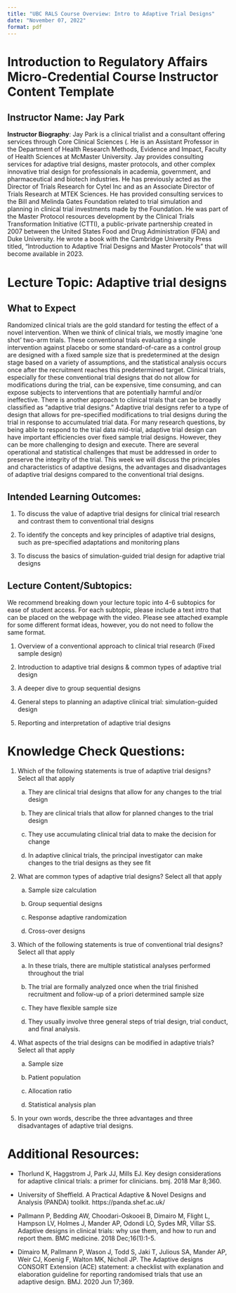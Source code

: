 ```yaml
---
title: "UBC RALS Course Overview: Intro to Adaptive Trial Designs"
date: "November 07, 2022"
format: pdf
---
```



# Introduction to Regulatory Affairs Micro-Credential Course Instructor Content Template 

## **Instructor Name**: Jay Park

**Instructor Biography**: Jay Park is a clinical trialist and a consultant offering services through Core Clinical Sciences (. He is an Assistant Professor in the Department of Health Research Methods, Evidence and Impact, Faculty of Health Sciences at McMaster University. Jay provides consulting services for adaptive trial designs, master protocols, and other complex innovative trial design for professionals in academia, government, and pharmaceutical and biotech industries. He has previously acted as the Director of Trials Research for Cytel Inc and as an Associate Director of Trials Research at MTEK Sciences. He has  provided consulting services to the Bill and Melinda Gates Foundation related to trial simulation and planning in clinical trial investments made by the Foundation. He was part of the Master Protocol resources development by the Clinical Trials Transformation Initiative (CTTI), a public-private partnership created in 2007 between the United States Food and Drug Administration (FDA) and Duke University. He wrote a book with the Cambridge University Press titled, “Introduction to Adaptive Trial Designs and Master Protocols” that will become available in 2023. 

# Lecture Topic: Adaptive trial designs

## What to Expect

Randomized clinical trials are the gold standard for testing the effect of a novel intervention. When we think of clinical trials, we mostly imagine ‘one shot’ two-arm trials. These conventional trials evaluating a single intervention against placebo or some standard-of-care as a control group are designed with a fixed sample size that is predetermined at the design stage based on a variety of assumptions, and the statistical analysis occurs once after the recruitment reaches this predetermined target. Clinical trials, especially for these conventional trial designs that do not allow for modifications during the trial, can be expensive, time consuming, and can expose subjects to interventions that are potentially harmful and/or ineffective. There is another approach to clinical trials that can be broadly classified as “adaptive trial designs.” Adaptive trial designs refer to a type of design that allows for pre-specified modifications to trial designs during the trial in response to accumulated trial data. For many research questions, by being able to respond to the trial data mid-trial, adaptive trial design can have important efficiencies over fixed sample trial designs. However, they can be more challenging to design and execute. There are several operational and statistical challenges that must be addressed in order to preserve the integrity of the trial. This week we will discuss the principles and characteristics of adaptive designs, the advantages and disadvantages of adaptive trial designs compared to the conventional trial designs. 

## Intended Learning Outcomes: 

1. To discuss the value of adaptive trial designs for clinical trial research and contrast them to conventional trial designs 

1. To identify the concepts and key principles of adaptive trial designs, such as pre-specified adaptations and monitoring plans

1. To discuss the basics of simulation-guided trial design for adaptive trial designs

## Lecture Content/Subtopics: 

We recommend breaking down your lecture topic into 4-6 subtopics for ease of student access. For each subtopic, please include a text intro that can be placed on the webpage with the video. Please see attached example for some different format ideas, however, you do not need to follow the same format. 

1.	Overview of a conventional approach to clinical trial research (Fixed sample design)

2.	Introduction to adaptive trial designs & common types of adaptive trial design

3.	A deeper dive to group sequential designs

4.	General steps to planning an adaptive clinical trial: simulation-guided design

5.	 Reporting and interpretation of adaptive trial designs

# Knowledge Check Questions: 

1.	Which of the following statements is true of adaptive trial designs? Select all that apply

      a.	They are clinical trial designs that allow for any changes to the trial design

      b.	They are clinical trials that allow for planned changes to the trial design

      c.	They use accumulating clinical trial data to make the decision for change

      d.	In adaptive clinical trials, the principal investigator can make changes to the trial designs as they see fit 

2.	What are common types of adaptive trial designs? Select all that apply
      
      a.	Sample size calculation
      
      b.	Group sequential designs
      
      c.	Response adaptive randomization 
      
      d.	Cross-over designs

3.	Which of the following statements is true of conventional trial designs? Select all that apply

      a.	In these trials, there are multiple statistical analyses performed throughout the trial
      
      b.	The trial are formally analyzed once when the trial finished recruitment and follow-up of a priori determined sample size
      
      c.	They have flexible sample size
      
      d.	They usually involve three general steps of trial design, trial conduct, and final analysis. 

4.	What aspects of the trial designs can be modified in adaptive trials? Select all that apply
      
      a.	Sample size
   
      b.	Patient population
      
      c.	Allocation ratio 
      
      d.	Statistical analysis plan

5.	In your own words, describe the three advantages and three disadvantages of adaptive trial designs.  

# Additional Resources:

- Thorlund K, Haggstrom J, Park JJ, Mills EJ. Key design considerations for adaptive clinical trials: a primer for clinicians. bmj. 2018 Mar 8;360.

- University of Sheffield. A Practical Adaptive & Novel Designs and Analysis (PANDA) toolkit. https://panda.shef.ac.uk/

- Pallmann P, Bedding AW, Choodari-Oskooei B, Dimairo M, Flight L, Hampson LV, Holmes J, Mander AP, Odondi LO, Sydes MR, Villar SS. Adaptive designs in clinical trials: why use them, and how to run and report them. BMC medicine. 2018 Dec;16(1):1-5.

- Dimairo M, Pallmann P, Wason J, Todd S, Jaki T, Julious SA, Mander AP, Weir CJ, Koenig F, Walton MK, Nicholl JP. The Adaptive designs CONSORT Extension (ACE) statement: a checklist with explanation and elaboration guideline for reporting randomised trials that use an adaptive design. BMJ. 2020 Jun 17;369.



